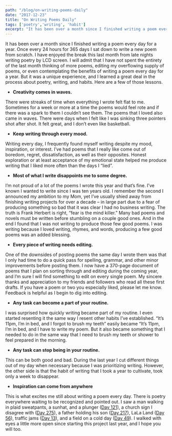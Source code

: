 ```yaml
---
path: "/blog/on-writing-poems-daily"
date: "2017-12-23"
title: "On Writing Poems Daily"
tags: ['poetry','writing', 'habit']
excerpt: "It has been over a month since I finished writing a poem every day for a year. Once every 24 hours for 365 days I sat down to write a new poem from scratch. I have enjoyed the break this last month from late nights writing poetry by LCD screen. I will admit that I have not spent the entirety of the last month thinking of more poems, editing my overflowing supply of poems, or even contemplating the benefits of writing a poem every day for a year. But it was a unique experience, and I learned a great deal in the process about poetry, writing, and habits. Here are a few of those lessons."
---
```


It has been over a month since I finished writing a poem every day for a year. Once every 24 hours for 365 days I sat down to write a new poem from scratch. I have enjoyed the break this last month from late nights writing poetry by LCD screen. I will admit that I have not spent the entirety of the last month thinking of more poems, editing my overflowing supply of poems, or even contemplating the benefits of writing a poem every day for a year. But it was a unique experience, and I learned a great deal in the process about poetry, writing, and habits. Here are a few of those lessons.

- **Creativity comes in waves.**

There were streaks of time when everything I wrote felt flat to me. Sometimes for a week or more at a time the poems would feel rote and if there was a spark to them I couldn’t see them. The poems that I loved also came in waves. There were days when I felt like I was sinking three pointers shot after shot. It felt great, and I don’t even like basketball.

- **Keep writing through every mood.**

Writing every day, I frequently found myself writing despite my mood, inspiration, or interest. I’ve had poems that I really like come out of boredom, regret, dissatisfaction, as well as their opposites. Honest exploration or at least acceptance of my emotional state helped me produce writing that I liked more often than the days I “lied”.

- **Most of what I write disappoints me to some degree.**

I’m not proud of a lot of the poems I wrote this year and that’s fine. I’ve known I wanted to write since I was ten years old. I remember the second I announced my ambition to my Mom, yet I’ve usually shied away from finishing writing projects for over a decade – in large part due to a fear of producing something so bad that it was clear I had no business writing. The truth is Frank Herbert is right, “fear is the mind killer.” Many bad poems and novels must be written before stumbling on a couple good ones. And in the end I found that I was not writing to produce those few good poems. I was writing because I loved writing, rhymes, and words, producing a few good poems was an added blessing.

- **Every piece of writing needs editing.**

One of the downsides of posting poems the same day I wrote them was that I only had time to do a quick pass for spelling, grammar, and other minor improvements before posting them. I now have a 370-page document of poems that I plan on sorting through and editing during the coming year, and I’m sure I will find something to edit on every single poem. My sincere thanks and appreciation to my friends and followers who read all these first drafts. If you have a poem or two you especially liked, please let me know. Feedback is helpful as I begin to dig into editing.

- **Any task can become a part of your routine.**

I was surprised how quickly writing became part of my routine. I even started resenting it the same way I resent other habits I’ve established. “It’s 11pm, I’m in bed, and I forgot to brush my teeth” easily became “It’s 11pm, I’m in bed, and I have to write my poem. But it also became something that I needed to do in the same way that I need to brush my teeth or shower to feel prepared in the morning.

- **Any task can stop being in your routine.**

This can be both good and bad. During the last year I cut different things out of my day when necessary because I was prioritizing writing. However, the other side is that the habit of writing that I took a year to cultivate, took only a week to disappear.

- **Inspiration can come from anywhere**

This is what excites me still about writing a poem every day. There is poetry everywhere waiting to be recognized and pointed out. I saw a man walking in plaid sweatpants, a sunhat, and a plunger ([Day 121](https://danielschapman.com/2017/03/20/a-year-of-poems-day-121/)), a church sign I disagree with ([Day 275]("https://danielschapman.com/2017/08/21/a-year-of-poems-day-275/)), a father holding his son ([Day 217](https://danielschapman.com/2017/06/24/a-year-of-poems-day-217/)), LaLa Land ([Day 56](https://danielschapman.com/2017/01/14/a-year-of-poems-day-56/)), traffic jams ([Day 13](https://danielschapman.com/2016/12/02/a-year-of-poems-day-13/)), and a field on a cold day ([Day 49](https://danielschapman.com/2017/01/07/a-year-of-poems-day-49/)). I walked with eyes a little more open since starting this project last year, and I hope you will too.